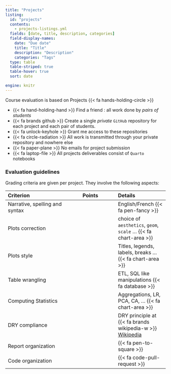 ```yaml
---
title: "Projects"
listing:
  id: "projects"
  contents: 
    - projects-listings.yml
  fields: [date, title, description, categories]
  field-display-names: 
    date: "Due date"
    title: "Title"
    description: "Description"
    categories: "Tags"
  type: table  
  table-striped: true
  table-hover: true
  sort: date

engine: knitr
---
```



::: {.callout-note}

Course evaluation is based on Projects {{< fa hands-holding-circle >}}

- {{< fa hand-holding-hand >}} Find a friend : all work done by *pairs of students*
- {{< fa brands github >}} Create a single *private* `GitHub` repository  for each project and each pair of students. 
- {{< fa unlock-keyhole >}} Grant me access to these repositories
- {{< fa circle-radiation >}} All work is transmitted through your private repository and nowhere else
- {{< fa paper-plane >}} No emails for project submission
- {{< fa laptop-file >}} All projects deliverables consist of `Quarto` notebooks

:::




::: {#projects}

:::





::: {.callout-warning}

### Evaluation guidelines

Grading criteria are given per project. They involve the following aspects:

| Criterion | Points  | Details |
|:----------|:-------:|:--------|
|Narrative, spelling and syntax |  | English/French {{<  fa pen-fancy >}}|
|Plots correction |  | choice of `aesthetics`, `geom`, `scale` ... {{<  fa chart-area >}}|
|Plots style |  | Titles, legends, labels, breaks ... {{<  fa chart-area >}} |
|Table wrangling |  | ETL, SQL like manipulations {{<  fa database >}} |
|Computing Statistics |  | Aggregations, LR, PCA, CA, ... {{<  fa chart-area >}} |
|DRY compliance |  | DRY principle at {{<  fa brands  wikipedia-w  >}} [ Wikipedia ](https://en.wikipedia.org/wiki/Don%27t_repeat_yourself)|
|Report organization| | {{< fa pen-to-square >}}|
|Code organization| | {{< fa code-pull-request >}} |




:::